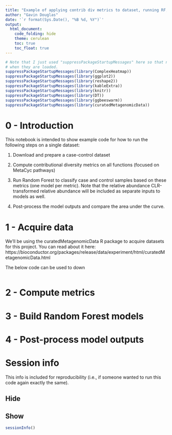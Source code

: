 ```yaml
---
title: "Example of applying contrib div metrics to dataset, running RF, and post-processing results"
author: "Gavin Douglas"
date: '`r format(Sys.Date(), "%B %d, %Y")`'
output:
  html_document:
    code_folding: hide
    theme: cerulean
    toc: true
    toc_float: true
---
```



```r
# Note that I just used "suppressPackageStartupMessages" here so that nothing would be printed to the notebook
# when they are loaded.
suppressPackageStartupMessages(library(ComplexHeatmap))
suppressPackageStartupMessages(library(ggplot2))
suppressPackageStartupMessages(library(reshape2))
suppressPackageStartupMessages(library(kableExtra))
suppressPackageStartupMessages(library(knitr))
suppressPackageStartupMessages(library(DT))
suppressPackageStartupMessages(library(ggbeeswarm))
suppressPackageStartupMessages(library(curatedMetagenomicData))
```

# 0 - Introduction

This notebook is intended to show example code for how to run the following steps on a single dataset:

1. Download and prepare a case-control dataset

2. Compute contributional diversity metrics on all functions (focused on MetaCyc pathways)

3. Run Random Forest to classify case and control samples based on these metrics (one model per metric). Note that the relative abundance CLR-transformed relative abundance will be included as separate inputs to models as well.

4. Post-process the model outputs and compare the area under the curve.


# 1 - Acquire data

We'll be using the curatedMetagenomicData R package to acquire datasets for this project. You can read about it here: https://bioconductor.org/packages/release/data/experiment/html/curatedMetagenomicData.html

The below code can be used to down
```r

```

# 2 - Compute metrics

# 3 - Build Random Forest models

# 4 - Post-process model outputs


# Session info {.tabset}

This info is included for reproducibility (i.e., if someone wanted to run this code again exactly the same).

## Hide

## Show

```r
sessionInfo()
```